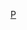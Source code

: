{{Military navigation
|style=wide
|name=波蘭二戰中的裝甲戰鬥車輛
|title={{POL}}[[二戰]]中的[[裝甲戰鬥車輛]]
|state= {{{state|autocollapse}}}
|listclass=hlist
|image=[[File:POL Wojska Lądowe.svg|150px]]
|group1=[[坦克]]
|list1=
*[[7TP坦克|7TP]]
*[[雷諾FT-17坦克|FT-17]]
*[[雷諾R35|R 35]]
*[[TK-3]]
*[[TKS]]
*[[維克斯6噸坦克|維克斯E型]]

|group2=[[裝甲車]]
|list2=
*[[wz.28]]
*[[wz. 34]]
*[[wz. 29]]

|group3=[[軍用拖拉機]]
|list3=
*[[C2P]]
*[[C4P]]
*[[C7P]]
*[[PZInż 302]]

|group4=[[裝甲列車]]
|list4=
*[[Poznańczyk]]
*[[Śmierć]]
*[[Danuta (armoured train)|Danuta]]
*[[Śmiały (armoured train)|Śmiały]]
*[[Gen. Sosnkowski]]
*[[Paderewski (train)|Paderewski]]
*[[Pierwszy Marszałek]]
*[[Piłsudczyk]]
*[[Groźny]]
*[[Bartosz Głowacki (train)|Bartosz Głowacki]]
*[[Smok Kaszubski]]
*[[Zagończyk]]
*[[Stefan Czarniecki (train)|Stefan Czarniecki]]

|group6=原型車
|list6=
*[[9TP]]
*[[10TP坦克|10TP]]
*[[4TP]]
*[[14TP]]
*[[20/25TP]]
*[[PZInż 130]]
*[[PZInż 152]]
*[[PZInż 202]]
*[[PZInż 222]]
*[[PZInż 303]]
*[[PZInż 342]]
*[[PZInż. 703]]
*[[PZInż. 713]]
*[[PZInż. 723]]
*[[PZInż. 603]]
*[[TKS|TKD]]
*[[TKS|TKS-D]]

}}<noinclude>
[[Category:二战各国装甲战斗车辆模板|P]]
</noinclude>